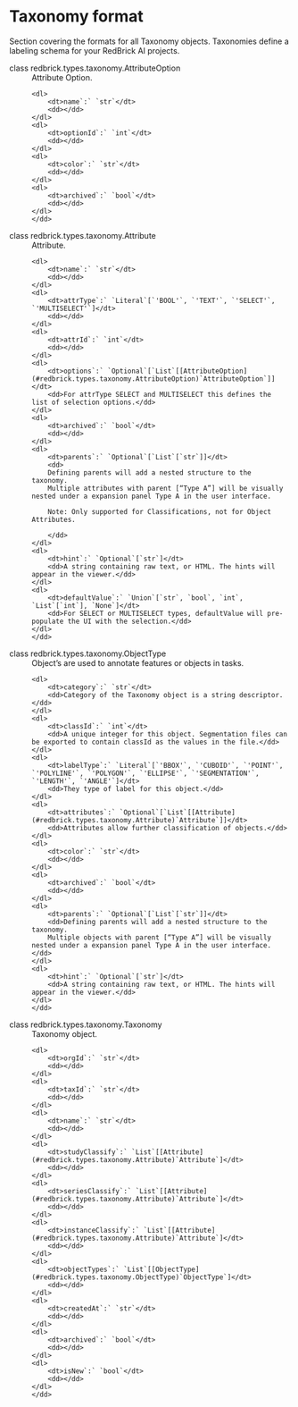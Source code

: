 # Taxonomy format

Section covering the formats for all Taxonomy objects. Taxonomies define a labeling schema for your RedBrick AI projects.

<dl>
    <dt>class redbrick.types.taxonomy.AttributeOption</dt>
    <dd>
    Attribute Option.

    <dl>
        <dt>name`:` `str`</dt>
        <dd></dd>
    </dl>
    <dl>
        <dt>optionId`:` `int`</dt>
        <dd></dd>
    </dl>
    <dl>
        <dt>color`:` `str`</dt>
        <dd></dd>
    </dl>
    <dl>
        <dt>archived`:` `bool`</dt>
        <dd></dd>
    </dl>
    </dd>
</dl>
<dl>
    <dt>class redbrick.types.taxonomy.Attribute</dt>
    <dd>
    Attribute.

    <dl>
        <dt>name`:` `str`</dt>
        <dd></dd>
    </dl>
    <dl>
        <dt>attrType`:` `Literal`[`'BOOL'`, `'TEXT'`, `'SELECT'`, `'MULTISELECT'`]</dt>
        <dd></dd>
    </dl>
    <dl>
        <dt>attrId`:` `int`</dt>
        <dd></dd>
    </dl>
    <dl>
        <dt>options`:` `Optional`[`List`[[AttributeOption](#redbrick.types.taxonomy.AttributeOption)`AttributeOption`]]</dt>
        <dd>For attrType SELECT and MULTISELECT this defines the list of selection options.</dd>
    </dl>
    <dl>
        <dt>archived`:` `bool`</dt>
        <dd></dd>
    </dl>
    <dl>
        <dt>parents`:` `Optional`[`List`[`str`]]</dt>
        <dd>
        Defining parents will add a nested structure to the taxonomy.
        Multiple attributes with parent [“Type A”] will be visually nested under a expansion panel Type A in the user interface.

        Note: Only supported for Classifications, not for Object Attributes.

        </dd>
    </dl>
    <dl>
        <dt>hint`:` `Optional`[`str`]</dt>
        <dd>A string containing raw text, or HTML. The hints will appear in the viewer.</dd>
    </dl>
    <dl>
        <dt>defaultValue`:` `Union`[`str`, `bool`, `int`, `List`[`int`], `None`]</dt>
        <dd>For SELECT or MULTISELECT types, defaultValue will pre-populate the UI with the selection.</dd>
    </dl>
    </dd>
</dl>
<dl>
    <dt>class redbrick.types.taxonomy.ObjectType</dt>
    <dd>
    Object’s are used to annotate features or objects in tasks.

    <dl>
        <dt>category`:` `str`</dt>
        <dd>Category of the Taxonomy object is a string descriptor.</dd>
    </dl>
    <dl>
        <dt>classId`:` `int`</dt>
        <dd>A unique integer for this object. Segmentation files can be exported to contain classId as the values in the file.</dd>
    </dl>
    <dl>
        <dt>labelType`:` `Literal`[`'BBOX'`, `'CUBOID'`, `'POINT'`, `'POLYLINE'`, `'POLYGON'`, `'ELLIPSE'`, `'SEGMENTATION'`, `'LENGTH'`, `'ANGLE'`]</dt>
        <dd>They type of label for this object.</dd>
    </dl>
    <dl>
        <dt>attributes`:` `Optional`[`List`[[Attribute](#redbrick.types.taxonomy.Attribute)`Attribute`]]</dt>
        <dd>Attributes allow further classification of objects.</dd>
    </dl>
    <dl>
        <dt>color`:` `str`</dt>
        <dd></dd>
    </dl>
    <dl>
        <dt>archived`:` `bool`</dt>
        <dd></dd>
    </dl>
    <dl>
        <dt>parents`:` `Optional`[`List`[`str`]]</dt>
        <dd>Defining parents will add a nested structure to the taxonomy.
        Multiple objects with parent [“Type A”] will be visually nested under a expansion panel Type A in the user interface.</dd>
    </dl>
    <dl>
        <dt>hint`:` `Optional`[`str`]</dt>
        <dd>A string containing raw text, or HTML. The hints will appear in the viewer.</dd>
    </dl>
    </dd>
</dl>
<dl>
    <dt>class redbrick.types.taxonomy.Taxonomy</dt>
    <dd>
    Taxonomy object.

    <dl>
        <dt>orgId`:` `str`</dt>
        <dd></dd>
    </dl>
    <dl>
        <dt>taxId`:` `str`</dt>
        <dd></dd>
    </dl>
    <dl>
        <dt>name`:` `str`</dt>
        <dd></dd>
    </dl>
    <dl>
        <dt>studyClassify`:` `List`[[Attribute](#redbrick.types.taxonomy.Attribute)`Attribute`]</dt>
        <dd></dd>
    </dl>
    <dl>
        <dt>seriesClassify`:` `List`[[Attribute](#redbrick.types.taxonomy.Attribute)`Attribute`]</dt>
        <dd></dd>
    </dl>
    <dl>
        <dt>instanceClassify`:` `List`[[Attribute](#redbrick.types.taxonomy.Attribute)`Attribute`]</dt>
        <dd></dd>
    </dl>
    <dl>
        <dt>objectTypes`:` `List`[[ObjectType](#redbrick.types.taxonomy.ObjectType)`ObjectType`]</dt>
        <dd></dd>
    </dl>
    <dl>
        <dt>createdAt`:` `str`</dt>
        <dd></dd>
    </dl>
    <dl>
        <dt>archived`:` `bool`</dt>
        <dd></dd>
    </dl>
    <dl>
        <dt>isNew`:` `bool`</dt>
        <dd></dd>
    </dl>
    </dd>
</dl>